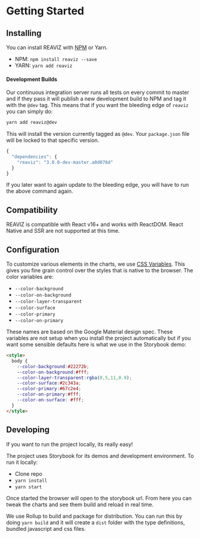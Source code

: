 
<Meta title="Docs|Quick Start" />

# Getting Started

## Installing

You can install REAVIZ with [NPM](https://www.npmjs.com/package/reaviz) or Yarn.

- NPM: `npm install reaviz --save`
- YARN: `yarn add reaviz`

#### Development Builds
Our continuous integration server runs all tests on every commit to master and
if they pass it will publish a new development build to NPM and tag it with the `@dev` tag.
This means that if you want the bleeding edge of `reaviz` you can simply do:

```bash
yarn add reaviz@dev
```

This will install the version currently tagged as `@dev`. Your `package.json` file will be
locked to that specific version.

```js
{
  "dependencies": {
    "reaviz": "3.0.0-dev-master.a0d076d"
  }
}
```

If you later want to again update to the bleeding edge, you will have to run the above command again.

## Compatibility

REAVIZ is compatible with React v16+ and works with ReactDOM. React Native and SSR
are not supported at this time.

## Configuration

To customize various elements in the charts,
we use [CSS Variables](https://developer.mozilla.org/en-US/docs/Web/CSS/Using_CSS_variables).
This gives you fine grain control over the styles
that is native to the browser. The color variables are:

- `--color-background`
- `--color-on-background`
- `--color-layer-transparent`
- `--color-surface`
- `--color-primary`
- `--color-on-primary`

These names are based on the Google Material design spec. These variables
are not setup when you install the project automatically but if you want
some sensible defaults here is what we use in the Storybook demo:

```html
<style>
  body {
    --color-background:#22272b;
    --color-on-background:#fff;
    --color-layer-transparent:rgba(0,5,11,0.9);
    --color-surface:#2c343a;
    --color-primary:#67c2e4;
    --color-on-primary:#fff;
    --color-on-surface: #fff;
  }
</style>
```

## Developing

If you want to run the project locally, its really easy!

The project uses Storybook for its demos and development
environment. To run it locally:

- Clone repo
- `yarn install`
- `yarn start`

Once started the browser will open to the storybook url.
From here you can tweak the charts and see them build
and reload in real time.

We use Rollup to build and package for distribution.
You can run this by doing `yarn build` and it will
create a `dist` folder with the type definitions, bundled
javascript and css files.
